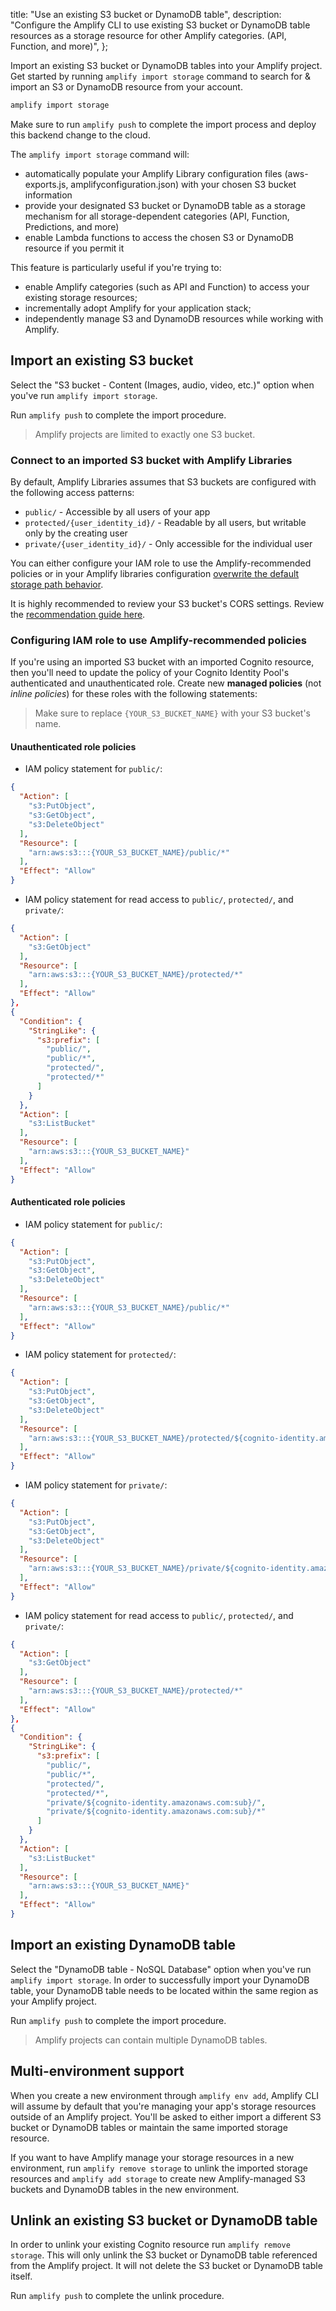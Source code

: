   title: "Use an existing S3 bucket or DynamoDB table",
  description: "Configure the Amplify CLI to use existing S3 bucket or DynamoDB table resources as a storage resource for other Amplify categories. (API, Function, and more)",
};

Import an existing S3 bucket or DynamoDB tables into your Amplify project. Get started by running `amplify import storage` command to search for & import an S3 or DynamoDB resource from your account.

```bash
amplify import storage
```

Make sure to run `amplify push` to complete the import process and deploy this backend change to the cloud.

The `amplify import storage` command will:

- automatically populate your Amplify Library configuration files (aws-exports.js, amplifyconfiguration.json) with your chosen S3 bucket information
- provide your designated S3 bucket or DynamoDB table as a storage mechanism for all storage-dependent categories (API, Function, Predictions, and more)
- enable Lambda functions to access the chosen S3 or DynamoDB resource if you permit it

This feature is particularly useful if you're trying to:

- enable Amplify categories (such as API and Function) to access your existing storage resources;
- incrementally adopt Amplify for your application stack;
- independently manage S3 and DynamoDB resources while working with Amplify.

## Import an existing S3 bucket

Select the "S3 bucket - Content (Images, audio, video, etc.)" option when you've run `amplify import storage`.

Run `amplify push` to complete the import procedure.

> Amplify projects are limited to exactly one S3 bucket.

### Connect to an imported S3 bucket with Amplify Libraries

By default, Amplify Libraries assumes that S3 buckets are configured with the following access patterns:

- `public/` - Accessible by all users of your app
- `protected/{user_identity_id}/` - Readable by all users, but writable only by the creating user
- `private/{user_identity_id}/` - Only accessible for the individual user

You can either configure your IAM role to use the Amplify-recommended policies or in your Amplify libraries configuration [overwrite the default storage path behavior](/lib/storage/configureaccess.md/q/platform/js#customize-object-key-path).

It is highly recommended to review your S3 bucket's CORS settings. Review the [recommendation guide here](/lib/storage/getting-started.md/q/platform/js#amazon-s3-bucket-cors-policy-setup).

### Configuring IAM role to use Amplify-recommended policies

If you're using an imported S3 bucket with an imported Cognito resource, then you'll need to update the policy of your Cognito Identity Pool's authenticated and unauthenticated role. Create new __managed policies__ (not *inline policies*) for these roles with the following statements:

> Make sure to replace `{YOUR_S3_BUCKET_NAME}` with your S3 bucket's name.

#### Unauthenticated role policies

- IAM policy statement for `public/`:

```json
{
  "Action": [
    "s3:PutObject",
    "s3:GetObject",
    "s3:DeleteObject"
  ],
  "Resource": [
    "arn:aws:s3:::{YOUR_S3_BUCKET_NAME}/public/*"
  ],
  "Effect": "Allow"
}
```

- IAM policy statement for read access to `public/`, `protected/`, and `private/`:

```json
{
  "Action": [
    "s3:GetObject"
  ],
  "Resource": [
    "arn:aws:s3:::{YOUR_S3_BUCKET_NAME}/protected/*"
  ],
  "Effect": "Allow"
},
{
  "Condition": {
    "StringLike": {
      "s3:prefix": [
        "public/",
        "public/*",
        "protected/",
        "protected/*"
      ]
    }
  },
  "Action": [
    "s3:ListBucket"
  ],
  "Resource": [
    "arn:aws:s3:::{YOUR_S3_BUCKET_NAME}"
  ],
  "Effect": "Allow"
}
```

#### Authenticated role policies

- IAM policy statement for `public/`:

```json
{
  "Action": [
    "s3:PutObject",
    "s3:GetObject",
    "s3:DeleteObject"
  ],
  "Resource": [
    "arn:aws:s3:::{YOUR_S3_BUCKET_NAME}/public/*"
  ],
  "Effect": "Allow"
}
```

- IAM policy statement for `protected/`:

```json
{
  "Action": [
    "s3:PutObject",
    "s3:GetObject",
    "s3:DeleteObject"
  ],
  "Resource": [
    "arn:aws:s3:::{YOUR_S3_BUCKET_NAME}/protected/${cognito-identity.amazonaws.com:sub}/*"
  ],
  "Effect": "Allow"
}
```

- IAM policy statement for `private/`:

```json
{
  "Action": [
    "s3:PutObject",
    "s3:GetObject",
    "s3:DeleteObject"
  ],
  "Resource": [
    "arn:aws:s3:::{YOUR_S3_BUCKET_NAME}/private/${cognito-identity.amazonaws.com:sub}/*"
  ],
  "Effect": "Allow"
}
```

- IAM policy statement for read access to `public/`, `protected/`, and `private/`:

```json
{
  "Action": [
    "s3:GetObject"
  ],
  "Resource": [
    "arn:aws:s3:::{YOUR_S3_BUCKET_NAME}/protected/*"
  ],
  "Effect": "Allow"
},
{
  "Condition": {
    "StringLike": {
      "s3:prefix": [
        "public/",
        "public/*",
        "protected/",
        "protected/*",
        "private/${cognito-identity.amazonaws.com:sub}/",
        "private/${cognito-identity.amazonaws.com:sub}/*"
      ]
    }
  },
  "Action": [
    "s3:ListBucket"
  ],
  "Resource": [
    "arn:aws:s3:::{YOUR_S3_BUCKET_NAME}"
  ],
  "Effect": "Allow"
}
```

## Import an existing DynamoDB table

Select the "DynamoDB table - NoSQL Database" option when you've run `amplify import storage`. In order to successfully import your DynamoDB table, your DynamoDB table needs to be located within the same region as your Amplify project.

Run `amplify push` to complete the import procedure.

> Amplify projects can contain multiple DynamoDB tables.

## Multi-environment support

When you create a new environment through `amplify env add`, Amplify CLI will assume by default that you're managing your app's storage resources outside of an Amplify project. You'll be asked to either import a different S3 bucket or DynamoDB tables or maintain the same imported storage resource.

If you want to have Amplify manage your storage resources in a new environment, run `amplify remove storage` to unlink the imported storage resources and `amplify add storage` to create new Amplify-managed S3 buckets and DynamoDB tables in the new environment.

## Unlink an existing S3 bucket or DynamoDB table

In order to unlink your existing Cognito resource run `amplify remove storage`. This will only unlink the S3 bucket or DynamoDB table referenced from the Amplify project. It will not delete the S3 bucket or DynamoDB table itself.

Run `amplify push` to complete the unlink procedure.
